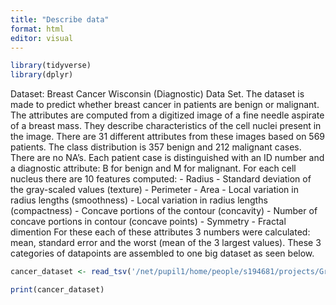 ```yaml
---
title: "Describe data"
format: html
editor: visual
---
```


```r
library(tidyverse)
library(dplyr)
```


Dataset: Breast Cancer Wisconsin (Diagnostic) Data Set. 
The dataset is made to predict whether breast cancer in patients are benign or malignant. The attributes are computed from a digitized image of a fine needle aspirate of a breast mass. They describe characteristics of the cell nuclei present in the image. 
There are 31 different attributes from these images based on 569 patients. The class distribution is 357 benign and 212 malignant cases. There are no NA's. 
Each patient case is distinguished with an ID number and a diagnostic attribute: B for benign and M for malignant. 
For each cell nucleus there are 10 features computed:
- Radius 
- Standard deviation of the gray-scaled values (texture)
- Perimeter 
- Area 
- Local variation in radius lengths (smoothness)
- Local variation in radius lengths (compactness)
- Concave portions of the contour (concavity)
- Number of concave portions in contour (concave points)
- Symmetry
- Fractal dimention
For these each of these attributes 3 numbers were calculated: mean, standard error and the worst (mean of the 3 largest values). 
These 3 categories of datapoints are assembled to one big dataset as seen below. 
```r
cancer_dataset <- read_tsv('/net/pupil1/home/people/s194681/projects/Group_10_project/data/02_dat_clean.tsv')

print(cancer_dataset)

```


```r

```


